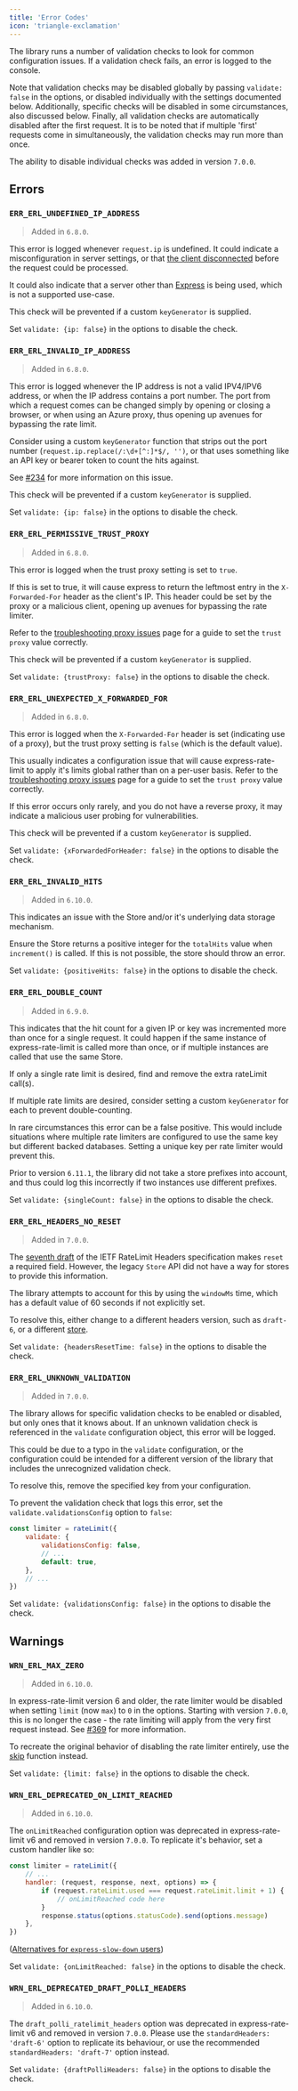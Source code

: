 ```yaml
---
title: 'Error Codes'
icon: 'triangle-exclamation'
---
```


The library runs a number of validation checks to look for common configuration
issues. If a validation check fails, an error is logged to the console.

Note that validation checks may be disabled globally by passing
`validate: false` in the options, or disabled individually with the settings
documented below. Additionally, specific checks will be disabled in some
circumstances, also discussed below. Finally, all validation checks are
automatically disabled after the first request. It is to be noted that if
multiple 'first' requests come in simultaneously, the validation checks may run
more than once.

<Note>

The ability to disable individual checks was added in version `7.0.0`.

</Note>

## Errors

### `ERR_ERL_UNDEFINED_IP_ADDRESS`

> Added in `6.8.0`.

This error is logged whenever `request.ip` is undefined. It could indicate a
misconfiguration in server settings, or that
[the client disconnected](https://nodejs.org/api/net.html#net_socket_remoteaddress)
before the request could be processed.

It could also indicate that a server other than [Express](http://expressjs.com/)
is being used, which is not a supported use-case.

This check will be prevented if a custom `keyGenerator` is supplied.

Set `validate: {ip: false}` in the options to disable the check.

### `ERR_ERL_INVALID_IP_ADDRESS`

> Added in `6.8.0`.

This error is logged whenever the IP address is not a valid IPV4/IPV6 address,
or when the IP address contains a port number. The port from which a request
comes can be changed simply by opening or closing a browser, or when using an
Azure proxy, thus opening up avenues for bypassing the rate limit.

Consider using a custom `keyGenerator` function that strips out the port number
(`request.ip.replace(/:\d+[^:]*$/, '')`, or that uses something like an API key
or bearer token to count the hits against.

See [#234](https://github.com/express-rate-limit/express-rate-limit/issues/234)
for more information on this issue.

This check will be prevented if a custom `keyGenerator` is supplied.

Set `validate: {ip: false}` in the options to disable the check.

### `ERR_ERL_PERMISSIVE_TRUST_PROXY`

> Added in `6.8.0`.

This error is logged when the trust proxy setting is set to `true`.

If this is set to true, it will cause express to return the leftmost entry in
the `X-Forwarded-For` header as the client's IP. This header could be set by the
proxy or a malicious client, opening up avenues for bypassing the rate limiter.

Refer to the
[troubleshooting proxy issues](https://github.com/express-rate-limit/express-rate-limit/wiki/Troubleshooting-Proxy-Issues)
page for a guide to set the `trust proxy` value correctly.

This check will be prevented if a custom `keyGenerator` is supplied.

Set `validate: {trustProxy: false}` in the options to disable the check.

### `ERR_ERL_UNEXPECTED_X_FORWARDED_FOR`

> Added in `6.8.0`.

This error is logged when the `X-Forwarded-For` header is set (indicating use of
a proxy), but the trust proxy setting is `false` (which is the default value).

This usually indicates a configuration issue that will cause express-rate-limit
to apply it's limits global rather than on a per-user basis. Refer to the
[troubleshooting proxy issues](https://github.com/express-rate-limit/express-rate-limit/wiki/Troubleshooting-Proxy-Issues)
page for a guide to set the `trust proxy` value correctly.

If this error occurs only rarely, and you do not have a reverse proxy, it may
indicate a malicious user probing for vulnerabilities.

This check will be prevented if a custom `keyGenerator` is supplied.

Set `validate: {xForwardedForHeader: false}` in the options to disable the
check.

### `ERR_ERL_INVALID_HITS`

> Added in `6.10.0`.

This indicates an issue with the Store and/or it's underlying data storage
mechanism.

Ensure the Store returns a positive integer for the `totalHits` value when
`increment()` is called. If this is not possible, the store should throw an
error.

Set `validate: {positiveHits: false}` in the options to disable the check.

### `ERR_ERL_DOUBLE_COUNT`

> Added in `6.9.0`.

This indicates that the hit count for a given IP or key was incremented more
than once for a single request. It could happen if the same instance of
express-rate-limit is called more than once, or if multiple instances are called
that use the same Store.

If only a single rate limit is desired, find and remove the extra rateLimit
call(s).

If multiple rate limits are desired, consider setting a custom `keyGenerator`
for each to prevent double-counting.

In rare circumstances this error can be a false positive. This would include
situations where multiple rate limiters are configured to use the same key but
different backed databases. Setting a unique key per rate limiter would prevent
this.

<Warning>

Prior to version `6.11.1`, the library did not take a store prefixes into
account, and thus could log this incorrectly if two instances use different
prefixes.

</Warning>

Set `validate: {singleCount: false}` in the options to disable the check.

### `ERR_ERL_HEADERS_NO_RESET`

> Added in `7.0.0`.

The
[seventh draft](https://datatracker.ietf.org/doc/html/draft-ietf-httpapi-ratelimit-headers-07)
of the IETF RateLimit Headers specification makes `reset` a required field.
However, the legacy `Store` API did not have a way for stores to provide this
information.

The library attempts to account for this by using the `windowMs` time, which has
a default value of 60 seconds if not explicitly set.

To resolve this, either change to a different headers version, such as
`draft-6`, or a different
[store](/reference/stores).

Set `validate: {headersResetTime: false}` in the options to disable the check.

### `ERR_ERL_UNKNOWN_VALIDATION`

> Added in `7.0.0`.

The library allows for specific validation checks to be enabled or disabled, but
only ones that it knows about. If an unknown validation check is referenced in
the `validate` configuration object, this error will be logged.

This could be due to a typo in the `validate` configuration, or the
configuration could be intended for a different version of the library that
includes the unrecognized validation check.

To resolve this, remove the specified key from your configuration.

To prevent the validation check that logs this error, set the
`validate.validationsConfig` option to `false`:

```js
const limiter = rateLimit({
	validate: {
		validationsConfig: false,
		// ...
		default: true,
	},
	// ...
})
```

Set `validate: {validationsConfig: false}` in the options to disable the check.

## Warnings

### `WRN_ERL_MAX_ZERO`

> Added in `6.10.0`.

In express-rate-limit version 6 and older, the rate limiter would be disabled
when setting `limit` (now `max`) to `0` in the options. Starting with version
`7.0.0`, this is no longer the case - the rate limiting will apply from the very
first request instead. See
[#369](https://github.com/express-rate-limit/express-rate-limit/discussions/369)
for more information.

To recreate the original behavior of disabling the rate limiter entirely, use
the [skip](https://github.com/express-rate-limit/express-rate-limit#skip)
function instead.

Set `validate: {limit: false}` in the options to disable the check.

### `WRN_ERL_DEPRECATED_ON_LIMIT_REACHED`

> Added in `6.10.0`.

The `onLimitReached` configuration option was deprecated in express-rate-limit
v6 and removed in version `7.0.0`. To replicate it's behavior, set a custom
handler like so:

```js
const limiter = rateLimit({
	// ...
	handler: (request, response, next, options) => {
		if (request.rateLimit.used === request.rateLimit.limit + 1) {
			// onLimitReached code here
		}
		response.status(options.statusCode).send(options.message)
	},
})
```

([Alternatives for `express-slow-down` users](https://github.com/express-rate-limit/express-slow-down/issues/45#issuecomment-1813098848))

Set `validate: {onLimitReached: false}` in the options to disable the check.

### `WRN_ERL_DEPRECATED_DRAFT_POLLI_HEADERS`

> Added in `6.10.0`.

The `draft_polli_ratelimit_headers` option was deprecated in express-rate-limit
v6 and removed in version `7.0.0`. Please use the `standardHeaders: 'draft-6'`
option to replicate its behaviour, or use the recommended
`standardHeaders: 'draft-7'` option instead.

Set `validate: {draftPolliHeaders: false}` in the options to disable the check.
